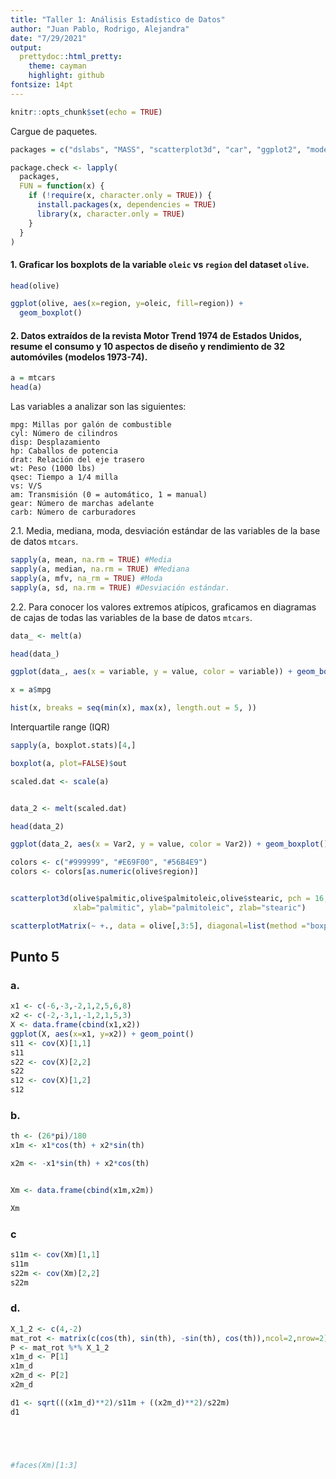 ```yaml
---
title: "Taller 1: Análisis Estadístico de Datos"
author: "Juan Pablo, Rodrigo, Alejandra"
date: "7/29/2021"
output:
  prettydoc::html_pretty:
    theme: cayman
    highlight: github
fontsize: 14pt
---
```



```r
knitr::opts_chunk$set(echo = TRUE)
```

Cargue de paquetes.

```r

packages = c("dslabs", "MASS", "scatterplot3d", "car", "ggplot2", "modeest", "reshape2", "aplpack")

package.check <- lapply(
  packages,
  FUN = function(x) {
    if (!require(x, character.only = TRUE)) {
      install.packages(x, dependencies = TRUE)
      library(x, character.only = TRUE)
    }
  }
)
```

#### 1. Graficar los boxplots de la variable `oleic` vs `region` del dataset `olive`.

```r
head(olive)

```

```r
ggplot(olive, aes(x=region, y=oleic, fill=region)) +
  geom_boxplot()

```


#### 2. Datos extraídos de la revista Motor Trend 1974 de Estados Unidos, resume el consumo y 10 aspectos de diseño y rendimiento de 32 automóviles (modelos 1973-74).

```r
a = mtcars
head(a)
```

Las variables a analizar son las siguientes:

    mpg: Millas por galón de combustible
    cyl: Número de cilindros
    disp: Desplazamiento
    hp: Caballos de potencia
    drat: Relación del eje trasero
    wt: Peso (1000 lbs)
    qsec: Tiempo a 1/4 milla
    vs: V/S
    am: Transmisión (0 = automático, 1 = manual)
    gear: Número de marchas adelante
    carb: Número de carburadores
    
2.1. Media, mediana, moda, desviación estándar de las variables de la base de datos `mtcars`.


```r
sapply(a, mean, na.rm = TRUE) #Media
sapply(a, median, na.rm = TRUE) #Mediana
sapply(a, mfv, na_rm = TRUE) #Moda
sapply(a, sd, na.rm = TRUE) #Desviación estándar.
```

2.2. Para conocer los valores extremos atípicos, graficamos en diagramas de cajas de todas las variables de la base de datos `mtcars`.

```r
data_ <- melt(a)

head(data_)

ggplot(data_, aes(x = variable, y = value, color = variable)) + geom_boxplot()
```


```r
x = a$mpg

hist(x, breaks = seq(min(x), max(x), length.out = 5, ))
```

Interquartile range (IQR)

```r

sapply(a, boxplot.stats)[4,]

boxplot(a, plot=FALSE)$out
```

```r

scaled.dat <- scale(a)


data_2 <- melt(scaled.dat)

head(data_2)

ggplot(data_2, aes(x = Var2, y = value, color = Var2)) + geom_boxplot()

```


```r

colors <- c("#999999", "#E69F00", "#56B4E9")
colors <- colors[as.numeric(olive$region)]


scatterplot3d(olive$palmitic,olive$palmitoleic,olive$stearic, pch = 16, color = colors,
              xlab="palmitic", ylab="palmitoleic", zlab="stearic")

```


```r
scatterplotMatrix(~ +., data = olive[,3:5], diagonal=list(method ="boxplot"))

```

## Punto 5
### a.
```r
x1 <- c(-6,-3,-2,1,2,5,6,8)
x2 <- c(-2,-3,1,-1,2,1,5,3)
X <- data.frame(cbind(x1,x2))
ggplot(X, aes(x=x1, y=x2)) + geom_point()
s11 <- cov(X)[1,1]
s11
s22 <- cov(X)[2,2]
s22
s12 <- cov(X)[1,2]
s12

```
### b.
```r
th <- (26*pi)/180
x1m <- x1*cos(th) + x2*sin(th)

x2m <- -x1*sin(th) + x2*cos(th)


Xm <- data.frame(cbind(x1m,x2m))

Xm

```
### c
```r
s11m <- cov(Xm)[1,1]
s11m
s22m <- cov(Xm)[2,2]
s22m

```
### d.
```r
X_1_2 <- c(4,-2)
mat_rot <- matrix(c(cos(th), sin(th), -sin(th), cos(th)),ncol=2,nrow=2)
P <- mat_rot %*% X_1_2
x1m_d <- P[1]
x1m_d
x2m_d <- P[2]
x2m_d

d1 <- sqrt(((x1m_d)**2)/s11m + ((x2m_d)**2)/s22m)
d1
```

```r

```


```r


```

```r


```

```r


```

```r

#faces(Xm)[1:3]

```


